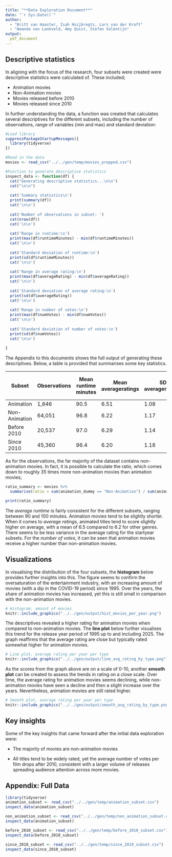 ```yaml
---
title: "**Data Exploration Document**"
date: "`r Sys.Date()`"
author:
  - "Britt van Haaster, Isah Huijbregts, Lars van der Kroft"
  - "Amanda van Lankveld, Amy Quist, Stefan Valentijn"
output:
  pdf_document
---
```


## Descriptive statistics

In aligning with the focus of the research, four subsets were created were descriptive statistics were calculated of. These included;

- Animation movies
- Non-Animation movies
- Movies released before 2010
- Movies released since 2010

In further understanding the data, a function was created that calculates several descriptives for the different subsets, including the number of observations, range of variables (min and max) and standard deviation:

```r
#Load library
suppressPackageStartupMessages({
  library(tidyverse)
})

#Read in the data
movies <- read_csv("../../gen/temp/movies_prepped.csv")
```

```r

#Function to generate descriptive statistics
inspect_data <- function(df) {
  cat("Generating descriptive statistics...\n\n")
  cat("\n\n")
  
  cat('Summary statistics\n')
  print(summary(df))
  cat('\n\n')
  
  cat('Number of observations in subset: ')
  cat(nrow(df))
  cat('\n\n')
  
  cat('Range in runtime:\n')
  print(max(df$runtimeMinutes) - min(df$runtimeMinutes))
  cat('\n\n')
  
  cat('Standard deviation of runtime:\n')
  print(sd(df$runtimeMinutes))
  cat('\n\n')
  
  cat('Range in average rating:\n')
  print(max(df$averageRating) - min(df$averageRating))
  cat('\n\n')
  
  cat('Standard deviation of average rating:\n')
  print(sd(df$averageRating))
  cat('\n\n')
  
  cat('Range in number of votes:\n')
  print(max(df$numVotes) - min(df$numVotes))
  cat('\n\n')
  
  cat('Standard deviation of number of votes:\n')
  print(sd(df$numVotes))
  cat('\n\n')
  
}

```

The Appendix to this documents shows the full output of generating these descriptives. Below, a table is provided that summarises some key statistics.


| Subset        | Observations | Mean runtime minutes | Mean averageratings | SD averageratings | Mean number of votes |
| ------------- | ------------ | -------------------- | ------------------- | ----------------- | -------------------- |
| Animation     | 1,846        | 90.5                 | 6.51                | 1.08              | 43,393               |
| Non-Animation | 64,051       | 96.8                 | 6.22                | 1.17              | 30,608               |
| Before 2010   | 20,537       | 97.0                 | 6.29                | 1.14              | 35,085               |
| Since 2010    | 45,360       | 96.4                 | 6.20                | 1.18              | 29,101               |

As for the observations, the far majority of the dataset contains non-animation movies. In fact, it is possible to calculate the ratio, which comes down to roughly 35 times more non-animation movies than animation movies;

```r

ratio_summary <- movies %>%
  summarise(ratio = sum(animation_dummy == "Non-Animation") / sum(animation_dummy == "Animation"))

print(ratio_summary)

```

The *average runtime* is fairly consistent for the different subsets, ranging between 90 and 100 minutes. Animation movies tend to be slightly shorter. When it comes to *average ratings*, animated titles tend to score slightly higher on average, with a mean of 6.5 compared to 6.2 for other genres. There seems to be less variance in the average rating for the startyear subsets. For the *number of votes*, it can be seen that animation movies receive a higher number than non-animation movies.

\newpage

## Visualizations

In visualising the distribution of the four subsets, the **histogram** below provides further insights into this. The figure seems to confirm the oversaturation of the entertainment industry, with an increasing amount of movies (with a dip in the COVID-19 period) since 1995. Over the years, the share of animation movies has increased, yet this is still small in comparison with the non-animation movies.

```r
# Histogram, amount of movies
knitr::include_graphics("../../gen/output/hist_movies_per_year.png")
```

The descriptives revealed a higher rating for animation movies when compared to non-animation movies. The **line plot** below further visualises this trend for the release year period of 1995 up to and including 2025. The graph reaffirms that the average rating are close but typically rated somewhat higher for animation movies.

```r
# Line plot, average rating per year per type
knitr::include_graphics("../../gen/output/line_avg_rating_by_type.png")
```

As the scores from the graph above are on a scale of 0-10, another **smooth plot** can be created to assess the trends in rating on a close scale. Over time, the average rating for animation movies seems declining, while non-animation movies have seen a decline and then a slight increase over the years. Nevertheless, animation movies are still rated higher.

```r
# Smooth plot, average rating per year per type
knitr::include_graphics("../../gen/output/smooth_avg_rating_by_type.png")
```

## Key insights

Some of the key insights that came forward after the initial data exploration were:

- The majority of movies are non-animation movies

-	All titles tend to be widely rated, yet the average number of votes per film drops after 2010, consistent with a larger volume of releases spreading audience attention across more movies.

\newpage

## Appendix: Full Data

```r
library(tidyverse)
animation_subset <- read_csv("../../gen/temp/animation_subset.csv")
inspect_data(animation_subset)

```

\newpage

```r
non_animation_subset <- read_csv("../../gen/temp/non_animation_subset.csv")
inspect_data(animation_subset)

```

\newpage

```r
before_2010_subset <- read_csv("../../gen/temp/before_2010_subset.csv")
inspect_data(before_2010_subset)

```

\newpage

```r
since_2010_subset <- read_csv("../../gen/temp/since_2010_subset.csv")
inspect_data(since_2010_subset)

```
